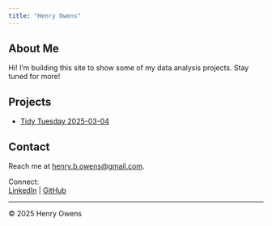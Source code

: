```yaml
---
title: "Henry Owens"
---
```


## About Me {#about}

Hi! I'm building this site to show some of my data analysis projects. Stay tuned for more!

## Projects {#projects}

- [Tidy Tuesday 2025-03-04](projects/tidy-tuesday-20250304.html)

## Contact {#contact}

Reach me at [henry.b.owens@gmail.com](mailto:henry.b.owens@gmail.com).

Connect:  
[LinkedIn](https://www.linkedin.com/in/henry-owens-77980755/) | 
[GitHub](https://github.com/hankowens)

---

© 2025 Henry Owens
